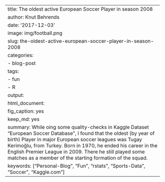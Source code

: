 ---
title: The oldest active European Soccer Player in season 2008
author: Knut Behrends
date: '2017-12-03'
image: img/football.png
slug: the-oldest-active-european-soccer-player-in-season-2008
categories:
  - blog-post
tags:
  - fun
  - R
output:
  html_document:
    fig_caption: yes
    keep_md: yes
summary: While oing some quality-checks in Kaggle Dataset "European Soccer Database", I found that the oldest (by year of birth) Player in major European soccer leagues was Tugay Kerimoğlu, from Turkey. Born in 1970, he ended his career in the English Premier League in 2009. There he still played some matches as a member of the starting formation of the squad. 
keywords: ["Personal-Blog", "Fun", "rstats", "Sports-Data", "Soccer", "Kaggle.com"]  
---